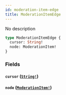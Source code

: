 ```yaml
---
id: moderation-item-edge
title: ModerationItemEdge
---
```


No description

```graphql
type ModerationItemEdge {
  cursor: String!
  node: ModerationItem!
}
```

### Fields

#### `cursor` ([`String!`](/docs/graphql/scalars/string))

#### `node` ([`ModerationItem!`](/docs/graphql/objects/moderation-item))

